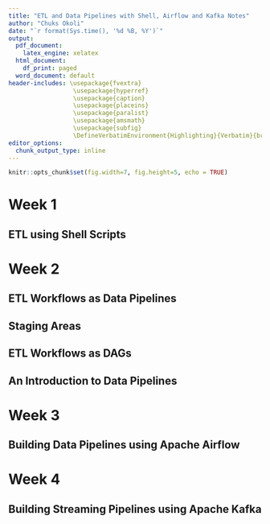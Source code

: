 ```yaml
---
title: "ETL and Data Pipelines with Shell, Airflow and Kafka Notes"
author: "Chuks Okoli"
date: "`r format(Sys.time(), '%d %B, %Y')`"
output:
  pdf_document:
    latex_engine: xelatex
  html_document:
    df_print: paged
  word_document: default
header-includes: \usepackage{fvextra} 
                  \usepackage{hyperref} 
                  \usepackage{caption} 
                  \usepackage{placeins}
                  \usepackage{paralist}
                  \usepackage{amsmath} 
                  \usepackage{subfig}
                  \DefineVerbatimEnvironment{Highlighting}{Verbatim}{breaklines,commandchars=\\\{\}}
editor_options:
  chunk_output_type: inline
---
```


```r
knitr::opts_chunk$set(fig.width=7, fig.height=5, echo = TRUE)
```

# Week 1

## ETL using Shell Scripts

```{=latex}
\textbf{ETL and ELT Processes} \\
ETL stands for Extract, Transform, and Load. ETL is an automated data pipeline engineering methodology, whereby data is acquired and prepared for subsequent use in an analytics environment, such as a data warehouse or data mart. ETL refers to the process of curating data from multiple sources, conforming it to a unified data format or structure, and then loading the transformed data into its new environment. 
\begin{compactitem}
\item E = Extraction: Extraction process obtains or reads the data from one or more sources
  \begin{compactitem}
    \item Some common methods include: Web scraping, where data is extracted from web pages using applications such as Python or R to parse the underlying HTML code
    \item Using APIs to programmatically connect to data and query it
  \end{compactitem}
\item T = Transformation: Transformation process wrangles the data into a format that is suitable for its destination and its intended use. Transformation is done in an intermediate working environment called a ``staging area" and can include any of the following kinds of processes: 
  \begin{compactitem}
    \item Cleaning: fixing errors or missing values
    \item Filtering: selecting only what is needed 
    \item Joining disparate data sources: merging related data
    \item Normalizing: converting data to common units  
    \item Data Structuring: converting one data format to another, such as JSON, XML, or CSV to database tables 
    \item Feature engineering: such as creating KPIs for dashboards or machine learning
    \item Anonymizing and Encrypting: ensuring privacy and security 
    \item Sorting: ordering the data to improve search performance 
    \item Aggregating: summarizing granular data 
    \item Formatting and data typing: making the data compatible with its destination. 
  \end{compactitem}
\item L = Load: Loading takes the transformed data and loads it into its new environment (.e.g., database, data warehouses or data mart), ready for visualization, exploration, further transformation, and modelling
  \begin{compactitem}
    \item Data loading techniques
      \begin{compactitem}
        \item Full
        \item Incremental
        \item Scheduled
        \item On-demand
        \item Batch and stream
        \item Push and pull
        \item Parallel and serial
      \end{compactitem}
  \end{compactitem}
\end{compactitem}

The ETL process is shown in \textbf{Fig. \ref{fig:etl}}.
\begin{figure}[h!]
\centering
  \includegraphics[width=\linewidth]{ETL.png}
  \caption{The ETL process}
  \label{fig:etl}
\end{figure}
\FloatBarrier

\textbf{Summary of ETL and ELT Processes}
\begin{compactitem}
\item ETL stands for Extract, Transform, and Load 
\item Loading means writing the data to its destination environment 
\item Cloud platforms are enabling ELT to become an emerging trend 
\item The key differences between ETL and ELT include the place of transformation, flexibility, Big Data support, and time-to-insight 
\item There is an increasing demand for access to raw data that drives the evolution from ETL, which is still used, to ELT, which enables ad-hoc, self-serve analytics 
\item Data extraction often involves advanced technology including database querying, web scraping, and APIs  
\item Data transformation, such as typing, structuring, normalizing, aggregating, and cleaning, is about formatting data to suit the application 
\item Information can be lost in transformation processes through filtering and aggregation 
\item Data loading techniques include scheduled, on-demand, and incremental 
\item Data can be loaded in batches or streamed continuously 
\end{compactitem}
```

\clearpage
# Week 2

## ETL Workflows as Data Pipelines

```{=latex}
Traditionally, the overall accuracy of the ETL workflow has been a more important requirement than speed, although efficiency is usually an important factor in minimizing resource costs. To boost efficiency, data is fed through a \emph{data pipeline} in smaller packets (see \textbf{Fig. \ref{fig:etl_workflows}}). While one packet is being extracted, an earlier packet is being transformed, and another is being loaded. In this way, data can keep moving through the workflow without interruption. Any remaining bottlenecks within the pipeline can often be handled by parallelizing slower tasks.  

\begin{figure}[h!]
\centering
  \includegraphics[width=\linewidth]{ETL Workflows.png}
  \caption{ETL Workflows as Data Pipelines }
  \label{fig:etl_workflows}
\end{figure}

With conventional ETL pipelines, data is processed in \emph{batches}, usually on a repeating schedule that ranges from hours to days apart. For example, records accumulating in an Online Transaction Processing System (OLTP) can be moved as a daily batch process to one or more Online Analytics Processing (OLAP) systems where subsequent analysis of large volumes of historical data is carried out. 
```

## Staging Areas
```{=latex}
ETL pipelines are frequently used to integrate data from disparate and usually siloed systems within the enterprise. These systems can be from different vendors, locations, and divisions of the company, which can add significant operational complexity. As an example, (see \textbf{Fig. \ref{fig:staging}}) a cost accounting OLAP system might retrieve data from distinct OLTP systems utilized by the separate payroll, sales, and purchasing departments.

ETL pipelines are frequently used to integrate data from disparate and usually \emph{siloed} systems within the enterprise. These systems can be from different vendors, locations, and divisions of the company, which can add significant operational complexity. As an example, (see \textbf{Fig. \ref{fig:staging}}) a cost accounting OLAP system might retrieve data from distinct OLTP systems utilized by the separate payroll, sales, and purchasing departments. 

\begin{figure}[h!]
\centering
  \includegraphics[width=\linewidth]{Staging.png}
  \caption{An ETL data integration pipeline concept for a Cost Accounting OLAP}
  \label{fig:staging}
\end{figure}
\FloatBarrier
```

## ETL Workflows as DAGs
```{=latex}
ETL workflows can involve considerable complexity. By breaking down the details of the workflow into individual tasks and dependencies between those tasks, one can gain better control over that complexity. Workflow orchestration tools such as Apache Airflow do just that.

Airflow represents your workflow as a directed acyclic graph (DAG). A simple example of an Airflow DAG is illustrated in \textbf{Fig. \ref{fig:dags}}. Airflow tasks can be expressed using predefined templates, called operators. Popular operators include Bash operators, for running Bash code, and Python operators for running Python code, which makes them extremely versatile for deploying ETL pipelines and many other kinds of workflows into production. 

\begin{figure}[h!]
\centering
  \includegraphics[width=\linewidth]{DAGs.png}
  \caption{An Apache Airflow DAG representing a workflow}
  \label{fig:dags}
\end{figure}
\FloatBarrier
```

## An Introduction to Data Pipelines

```{=latex}
\textbf{What is a data pipeline} \\
Data pipelines are pipelines that specifically move or modify data. The purpose of a data pipeline is to move data from one place or form to another. A data pipeline is a system which extracts data and passes it along to optional transformation stages for final loading. This includes low-level hardware architectures, but our focus here is on data pipelines as architectures driven by software processes, such as commands, programs, and processing threads. The simple Bash pipe command in Linux can be used as the 'glue' that connects such processes together.

We can think of data flowing through a pipeline in the form of data packets (see \textbf{Fig. \ref{fig:packet_pipeline}}), a term which we will use to broadly refer to units of data. Packets can range in size from a single record, or event, to large collections of data. Here, we have data packets queued for ingestion to the pipeline. The length of the data pipeline represents the time it takes for a single packet to traverse the pipeline. The arrows between packets represent the throughput delays, or the times between successive packet arrivals. 

\begin{figure}[h!]
\centering
  \includegraphics[width=0.75\linewidth]{Packet-through-pipeline.png}
  \caption{Packet flow through a pipeline}
  \label{fig:packet_pipeline}
\end{figure}
\FloatBarrier

There are two key performance considerations regarding data pipelines. The first is \emph{latency}, which is the total time it takes for a single packet of data to pass through the pipeline as shown in \textbf{Fig. \ref{fig:pipeline_latency}}. Equivalently, latency is the sum of the individual times spent during each processing stage within the pipeline. Thus overall latency is limited by the slowest process in the pipeline. For example, no matter how fast your internet service is, the time it takes to load a web page will be decided by the server's speed. The second performance consideration is called \emph{throughput}. It refers to how much data can be fed through the pipeline per unit of time. Processing larger packets per unit of time increases throughput. 

Some of the applications of data pipelines from the multitude of use cases includes: 
\begin{compactitem}
  \item The simplest pipeline is one which has no transformations and is used to copy data from one location to another, as in file backups. 
  \item Integrating disparate raw data sources into a data lake. 
  \item Moving transactional records to a data warehouse. 
  \item Streaming data from IoT devices to make information available in the form of dashboards or alerting systems. 
  \item Preparing raw data for machine learning development or production.
  \item Message sending and receiving, such as with email, SMS, or online video meetings.
\end{compactitem}

\begin{figure}[h!]
\centering
  \includegraphics[width=0.75\linewidth]{Pipeline_latency.png}
  \caption{Data pipeline performance: latency}
  \label{fig:pipeline_latency}
\end{figure}
\FloatBarrier

\textbf{Key Data Pipeline Processes} \\
Data pipeline processes typically have the following stages in common as shown in \textbf{Fig. \ref{fig:pipeline-process}}: 
\begin{compactitem}
  \item Extraction of data from one or more data sources. 
  \item Ingestion of the extracted data into the pipeline. 
  \item Optional data transformation stages within the pipeline
  \item Loading of the data into a destination facility. 
  \item A mechanism for scheduling or triggering jobs to run. 
  \item Monitoring the entire workflow, and Maintenance and optimization as required to keep the pipeline up and running smoothly. 
\end{compactitem}

\begin{figure}%
    \centering
    \subfloat[\centering Stages of data pipeline]{{\includegraphics[width=0.45\linewidth]{Pipeline-process-1} }}%
    \quad
    \subfloat[\centering Further stages]{{\includegraphics[width=0.45\linewidth]{Pipeline-process-2} }}%
    \caption{Data Pipeline Process}%
    \label{fig:pipeline-process}%
\end{figure}

The data pipeline needs to be monitored (see \textbf{Fig. \ref{fig:pipeline_monitoring}}) once it is in production to ensure data integrity. Some key monitoring considerations include: 
\begin{compactitem}
  \item Latency, or the time it takes for data packets to flow through the pipeline. 
  \item Throughput demand, the volume of data passing through the pipeline over time. 
  \item Errors and failures, caused by factors such as network overloading, and failures at the source or destination systems. 
  \item Utilization rate, or how fully the pipeline's resources are being utilized, which affects cost. 
  \item Lastly, the pipeline should also have a system for logging events and alerting administrators when failures occur.
\end{compactitem}  

\begin{figure}[h!]
\centering
  \includegraphics[width=0.75\linewidth]{Pipeline_monitoring.png}
  \caption{Data pipeline monitoring considerations}
  \label{fig:pipeline_monitoring}
\end{figure}
\FloatBarrier 
  
\textbf{Handling unbalanced loads}
\begin{compactitem}
  \item Pipelines typically contain bottlenecks
  \item Slower stages may be parallelized to speed up throughput
  \item Processes can be replicated on multiple CPUs/cores/threads
  \item Data packets are then distributed across these channels
  \item Pipelines that incorporate parallelism are referred to as being dynamic or non-linear, as opposed to “static,” which applies to serial pipelines
\end{compactitem}  

\textbf{Stage synchronization}
\begin{compactitem}
  \item I/O buffers can help synchronize stages
  \item An I/O buffer is a holding area for data, placed between processing stages having different or varying delays
  \item Buffers regulate the flow of data, may improve throughput
  \item I/O buffers used to distribute loads on parallelized stages
\end{compactitem}  
  
\textbf{Summary of Introduction to Data Pipelines}
\begin{compactitem}
\item Data pipelines move data from one place, or form, to another 
\item Data flows through pipelines as a series of data packets 
\item Latency and throughput are key design considerations for data pipelines 
\item Data pipeline processes include scheduling or triggering, monitoring, maintenance, and optimization 
\item Parallelization and I/O buffers can help mitigate bottlenecks 
\item Batch pipelines extract and operate on batches of data  
\item Batch processing applies when accuracy is critical, or the most recent data isn’t required 
\item Streaming data pipelines ingest data packets one-by-one in rapid succession 
\item Streaming pipelines apply when the most current data is needed 
\item Micro-batch processing can achieve near-real-time data streaming
\item Lambda architecture applies when access to earlier data is required, and speed is important
\item Examples of streaming data pipelines use cases, such as social media feeds, fraud detection, and real-time product pricing 
\item Modern data pipeline technologies include schema and transformation support, drag-and-drop GUIs, and security features 
\item Stream-processing technologies include Apache Kafka, IBM Streams, and SQLStream 
\end{compactitem}

```

# Week 3

## Building Data Pipelines using Apache Airflow

```{=latex}
\textbf{What is Apache Airflow} 
\begin{compactitem}
  \item Great open source workflow orchestration tool
  \item A platform that lets you build and run workflows
  \item A workflow is represented as a DAG
  \item Apache Airflow is not a data streaming solution but a workflow manager
\end{compactitem} 

\begin{figure}[h!]
\centering
  \includegraphics[width=0.75\linewidth]{Airflow.png}
  \caption{Simplified view of Airflow's architecture}
  \label{fig:airflow}
\end{figure}
\FloatBarrier 
  
\textbf{Summary of Using Apache Airflow to build Data Pipelines}
\begin{compactitem}
\item Apache Airflow is scalable, dynamic, extensible, and lean 
\item The five main features of Apache Airflow are pure Python, useful UI, integration, easy to use, and open source  
\item A common use case is that Apache Airflow defines and organizes machine learning pipeline dependencies 
\item Tasks are created with Airflow operators 
\item Pipelines are specified as dependencies between tasks 
\item Pipeline DAGs defined as code are more maintainable, testable, and collaborative  
\item Apache Airflow has a rich UI that simplifies working with data pipelines 
\item You can visualize your DAG in graph or tree mode 
\item Key components of a DAG definition file include DAG arguments, DAG and task definitions, and the task pipeline 
\item The ‘schedule\_interval’ parameter specifies how often to re-run your DAG 
\item You can save Airflow logs into local file systems and send them to cloud storage, search engines, and log analyzers 
\item Airflow recommends sending production deployment logs to be analyzed by Elasticsearch or Splunk 
\item With Airflow’s UI, you can view DAGs and task events 
\item The three types of Airflow metrics are counters, gauges, and timers 
\item Airflow recommends that production deployment metrics be sent to and analyzed by Prometheus via StatsD 
\end{compactitem}



```

# Week 4

## Building Streaming Pipelines using Apache Kafka


```{=latex}

```


```{=latex}
\textbf{ETL T} \\
\textbf{}
\begin{compactitem}
\item 
\item 
\item 
\item 
\end{compactitem}
```